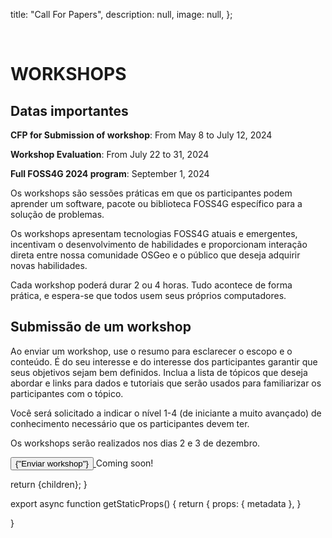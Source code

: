 
  title: "Call For Papers",
  description: null,
  image: null,
};

<br />

# WORKSHOPS

## Datas importantes
**CFP for Submission of workshop**: From May 8 to July 12, 2024

**Workshop Evaluation**: From July 22 to 31, 2024

**Full FOSS4G 2024 program**: September 1, 2024

Os workshops são sessões práticas em que os participantes podem aprender um software, pacote ou biblioteca FOSS4G específico para a solução de problemas.

Os workshops apresentam tecnologias FOSS4G atuais e emergentes, incentivam o desenvolvimento de habilidades e proporcionam interação direta entre nossa comunidade OSGeo e o público que deseja adquirir novas habilidades.

Cada workshop poderá durar 2 ou 4 horas. Tudo acontece de forma prática, e espera-se que todos usem seus próprios computadores.

## Submissão de um workshop
Ao enviar um workshop, use o resumo para esclarecer o escopo e o conteúdo. É do seu interesse e do interesse dos participantes garantir que seus objetivos sejam bem definidos. Inclua a lista de tópicos que deseja abordar e links para dados e tutoriais que serão usados para familiarizar os participantes com o tópico.

Você será solicitado a indicar o nível 1-4 (de iniciante a muito avançado) de conhecimento necessário que os participantes devem ter.

Os workshops serão realizados nos dias 2 e 3 de dezembro.

<div style={{ marginTop: '10px' }}>
<a href="" rel="noopener noreferrer">
<button className=" border-f4g_red text-white bg-f4g_orange border italic rounded-lg py-2 px-3 text-lg font-ubuntu">
{"Enviar workshop"}
</button>
</a>
<span className="text-f4g_red text-xl font-ubuntu ml-4 font-bold">Coming soon!</span>
</div>


  return <MdxLayout metadata={metadata}>{children}</MdxLayout>;
}

export async function getStaticProps() {
  return {
    props: {
      metadata
    },
  }

}
